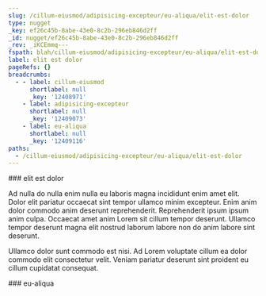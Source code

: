 ```yaml
---
slug: /cillum-eiusmod/adipisicing-excepteur/eu-aliqua/elit-est-dolor
type: nugget
_key: ef26c45b-8abe-43e0-8c2b-296eb846d2ff
_id: nugget/ef26c45b-8abe-43e0-8c2b-296eb846d2ff
_rev: _iKCEmmq---
fspath: blah/cillum-eiusmod/adipisicing-excepteur/eu-aliqua/elit-est-dolor.md
label: elit est dolor
pageRefs: {}
breadcrumbs:
  - - label: cillum-eiusmod
      shortlabel: null
      _key: '12408971'
    - label: adipisicing-excepteur
      shortlabel: null
      _key: '12409073'
    - label: eu-aliqua
      shortlabel: null
      _key: '12409116'
paths:
  - /cillum-eiusmod/adipisicing-excepteur/eu-aliqua/elit-est-dolor
---
```


<NuggetArea>
<Nugget slug="/cillum-eiusmod/adipisicing-excepteur/eu-aliqua/elit-est-dolor" type="nugget" _key="ef26c45b-8abe-43e0-8c2b-296eb846d2ff" _id="nugget/ef26c45b-8abe-43e0-8c2b-296eb846d2ff" _rev="_iKCEmmq---" fspath="blah/cillum-eiusmod/adipisicing-excepteur/eu-aliqua/elit-est-dolor.md" label="elit est dolor" paths="/cillum-eiusmod/adipisicing-excepteur/eu-aliqua/elit-est-dolor">
<NuggetBody>
### elit est dolor

Ad nulla do nulla enim nulla eu laboris magna incididunt enim amet elit. Dolor elit pariatur occaecat sint tempor ullamco minim excepteur. Enim anim dolor commodo anim deserunt reprehenderit. Reprehenderit ipsum ipsum anim culpa. Occaecat amet anim Lorem sit cillum tempor deserunt. Ullamco tempor deserunt magna elit nostrud laborum labore non do anim labore sint deserunt.

Ullamco dolor sunt commodo est nisi. Ad Lorem voluptate cillum ea dolor commodo elit consectetur velit. Veniam pariatur deserunt sint proident eu cillum cupidatat consequat.

</NuggetBody>
<Breadcrumbs>
<Crumbs>
<Crumb _key="12408971" label="cillum-eiusmod" /><Crumb _key="12409073" label="adipisicing-excepteur" /><Crumb _key="12409116" label="eu-aliqua" />
</Crumbs>
</Breadcrumbs>
</Nugget>

<NuggetsInbound>
</NuggetsInbound>
<NuggetsOutbound>
</NuggetsOutbound>
</NuggetArea>
<PassagesInbound>
<Passage direction="inbound" type="passage" _key="12409116" _id="passage/12409116" _rev="_iKCEmmm--A" label="eu-aliqua" passage="eu-aliqua" fspath="blah/cillum-eiusmod/adipisicing-excepteur/eu-aliqua" paths="/cillum-eiusmod/adipisicing-excepteur/eu-aliqua" slug="/cillum-eiusmod/adipisicing-excepteur/eu-aliqua">
<NuggetBody>
### eu-aliqua

</NuggetBody>
<Breadcrumbs>
<Crumbs>
<Crumb _key="12408971" label="cillum-eiusmod" /><Crumb _key="12409073" label="adipisicing-excepteur" />
</Crumbs>
</Breadcrumbs>
</Passage>

</PassagesInbound>
<PassagesOutbound>
</PassagesOutbound>
